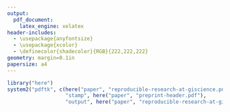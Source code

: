 ```yaml
---
output:
  pdf_document:
    latex_engine: xelatex
header-includes:
  - \usepackage{anyfontsize}
  - \usepackage{xcolor}
  - \definecolor{shadecolor}{RGB}{222,222,222}
geometry: margin=0.1in
papersize: a4
---
```


\scriptsize

\colorbox{shadecolor}{
\parbox{\dimexpr\textwidth-2\fboxsep\relax}{
{\fontsize{5.8}{5.5}\selectfont 
This manuscript is a \textbf{non-peer reviewed EarthArXiv preprint} (\url{https://eartharxiv.org/}).
Subsequent versions may have different content.
If submitted and accepted, the peer-reviewed version of this manuscript will be available via the 'Peer-reviewed Publication DOI' link on the manuscripts webpage.
Please feel free to contact any of the authors - we welcome feedback!
}}}

```r
library("here")
system2("pdftk", c(here("paper", "reproducible-research-at-giscience.pdf"),
                   "stamp", here("paper", "preprint-header.pdf"),
                   "output", here("paper", "reproducible-research-at-giscience_preprint.pdf")))
```

